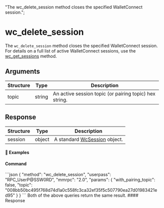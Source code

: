   "The wc_delete_session method closes the specified WalletConnect session.";

# wc\_delete\_session

The `wc_delete_session` method closes the specified WalletConnect session.
For details on a full list of active WalletConnect sessions, use the [wc\_get\_sessions](/komodo-defi-framework/api/v20-dev/wc_get_sessions/#wc-get-sessions) method.

## Arguments

| Structure            | Type   | Description                                                                                                                                                                                     |
| -------------------- | ------ | ----------------------------------------------------------------------------------------------------------------------------------------------------------------------------------------------- |
| topic                | string | An active session topic (or pairing topic) hex string.                                                                                                                                          |

## Response

| Structure | Type   | Description                                                                              |
| --------- | ------ | ---------------------------------------------------------------------------------------- |
| session   | object | A standard [WcSession](/komodo-defi-framework/api/common_structures/#wc-session) object. |

#### 📌 Examples

#### Command 

<CodeGroup title="" tag="POST" label="wc_delete_session" mm2MethodDecorate="true">
  ```json
  {
    "method": "wc_delete_session",
    "userpass": "RPC_UserP@SSW0RD",
    "mmrpc": "2.0",
    "params": {
      "with_pairing_topic": false,
      "topic": "008bb50bc495f768d74d1a0c558fc3ca32ef35f5c507790ea27d01983421ed95"
    }
  }
  ```
</CodeGroup>

<Note>
  Both of the above queries return the same result.
</Note>

<CollapsibleSection expandedText="Hide Response" collapsedText="Show Response">
  #### Response

  ```json
  ```
</CollapsibleSection>
